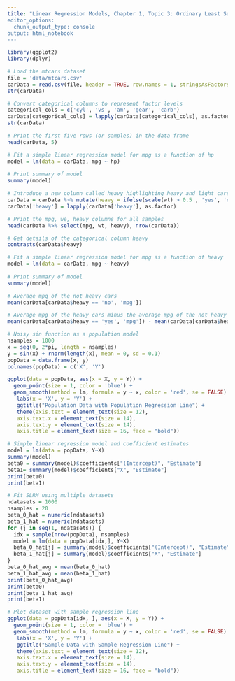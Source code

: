 ```yaml
---
title: "Linear Regression Models, Chapter 1, Topic 3: Ordinary Least Squares (OLS) Estimators and Estimates: Interpretations for Continuous and Categorical Predictors & Properties, Prediction Error
editor_options:
  chunk_output_type: console
output: html_notebook
---
```


```r
library(ggplot2)
library(dplyr)
```

```r
# Load the mtcars dataset
file = 'data/mtcars.csv'
carData = read.csv(file, header = TRUE, row.names = 1, stringsAsFactors = FALSE)
str(carData)
```

```r
# Convert categorical columns to represent factor levels
categorical_cols = c('cyl', 'vs', 'am', 'gear', 'carb')
carData[categorical_cols] = lapply(carData[categorical_cols], as.factor)
str(carData)
```

```r
# Print the first five rows (or samples) in the data frame
head(carData, 5)
```


```r
# Fit a simple linear regression model for mpg as a function of hp
model = lm(data = carData, mpg ~ hp)
           
# Print summary of model
summary(model)
```

```r
# Introduce a new column called heavy highlighting heavy and light cars
carData = carData %>% mutate(heavy = ifelse(scale(wt) > 0.5 , 'yes', 'no'))
carData['heavy'] = lapply(carData['heavy'], as.factor)

# Print the mpg, we, heavy columns for all samples
head(carData %>% select(mpg, wt, heavy), nrow(carData))
```

```r
# Get details of the categorical column heavy
contrasts(carData$heavy)
```

```r
# Fit a simple linear regression model for mpg as a function of heavy
model = lm(data = carData, mpg ~ heavy)
           
# Print summary of model
summary(model)
```

```r
# Average mpg of the not heavy cars
mean(carData[carData$heavy == 'no', 'mpg'])

# Average mpg of the heavy cars minus the average mpg of the not heavy cars
mean(carData[carData$heavy == 'yes', 'mpg']) - mean(carData[carData$heavy == 'no', 'mpg'])
```

```r
# Noisy sin function as a population model
nsamples = 1000
x = seq(0, 2*pi, length = nsamples)
y = sin(x) + rnorm(length(x), mean = 0, sd = 0.1)
popData = data.frame(x, y)
colnames(popData) = c('X', 'Y')

ggplot(data = popData, aes(x = X, y = Y)) +
  geom_point(size = 1, color = 'blue') + 
  geom_smooth(method = lm, formula = y ~ x, color = 'red', se = FALSE) +
   labs(x = 'X', y = 'Y') + 
   ggtitle("Population Data with Population Regression Line") +
   theme(axis.text = element_text(size = 12),
   axis.text.x = element_text(size = 14),
   axis.text.y = element_text(size = 14),
   axis.title = element_text(size = 16, face = "bold"))
```

```r
# Simple linear regression model and coefficient estimates
model = lm(data = popData, Y~X)
summary(model)
beta0 = summary(model)$coefficients["(Intercept)", "Estimate"]
beta1= summary(model)$coefficients["X", "Estimate"]
print(beta0)
print(beta1)
```

```r
# Fit SLRM using multiple datasets
ndatasets = 1000
nsamples = 20
beta_0_hat = numeric(ndatasets)
beta_1_hat = numeric(ndatasets)
for (j in seq(1, ndatasets)) {
  idx = sample(nrow(popData), nsamples)
  model = lm(data = popData[idx,], Y~X)
  beta_0_hat[j] = summary(model)$coefficients["(Intercept)", "Estimate"]
  beta_1_hat[j] = summary(model)$coefficients["X", "Estimate"]
}
beta_0_hat_avg = mean(beta_0_hat)
beta_1_hat_avg = mean(beta_1_hat)
print(beta_0_hat_avg)
print(beta0)
print(beta_1_hat_avg)
print(beta1)
```

```r
# Plot dataset with sample regression line
ggplot(data = popData[idx, ], aes(x = X, y = Y)) +
  geom_point(size = 1, color = 'blue') + 
  geom_smooth(method = lm, formula = y ~ x, color = 'red', se = FALSE) +
   labs(x = 'X', y = 'Y') + 
   ggtitle("Sample Data with Sample Regression Line") +
   theme(axis.text = element_text(size = 12),
   axis.text.x = element_text(size = 14),
   axis.text.y = element_text(size = 14),
   axis.title = element_text(size = 16, face = "bold"))
```
